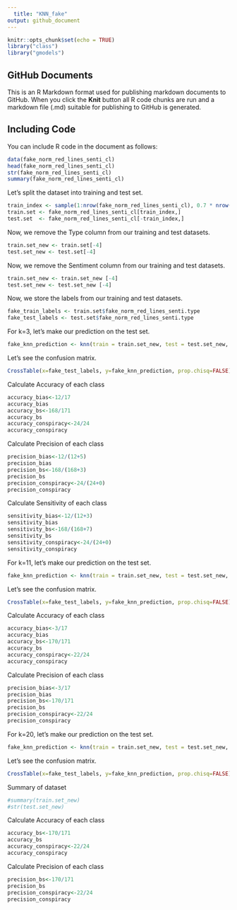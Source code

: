 ---
  title: "KNN_fake"
output: github_document
---

```{r setup, include=FALSE}
knitr::opts_chunk$set(echo = TRUE)
library("class")
library("gmodels")
```

## GitHub Documents

This is an R Markdown format used for publishing markdown documents to GitHub. When you click the **Knit** button all R code chunks are run and a markdown file (.md) suitable for publishing to GitHub is generated.

## Including Code

You can include R code in the document as follows:

```{r fake}
data(fake_norm_red_lines_senti_cl)
head(fake_norm_red_lines_senti_cl)
str(fake_norm_red_lines_senti_cl)
summary(fake_norm_red_lines_senti_cl)
```

Let's split the  dataset into training and test set.
```{r}
train_index <- sample(1:nrow(fake_norm_red_lines_senti_cl), 0.7 * nrow(fake_norm_red_lines_senti_cl))
train.set <- fake_norm_red_lines_senti_cl[train_index,]
test.set  <- fake_norm_red_lines_senti_cl[-train_index,]
```

Now, we remove the Type column from our training and test datasets.
```{r}
train.set_new <- train.set[-4]
test.set_new <- test.set[-4]
```
Now, we remove the Sentiment column from our training and test datasets.
```{r}
train.set_new <- train.set_new [-4]
test.set_new <- test.set_new [-4]
```

Now, we store the labels from our training and test datasets.
```{r}
fake_train_labels <- train.set$fake_norm_red_lines_senti.type 
fake_test_labels <- test.set$fake_norm_red_lines_senti.type
```

For k=3, let's make our prediction on the test set.
```{r}
fake_knn_prediction <- knn(train = train.set_new, test = test.set_new, cl= fake_train_labels, k = 3) 
```

Let's see the confusion matrix.
```{r}
CrossTable(x=fake_test_labels, y=fake_knn_prediction, prop.chisq=FALSE)
```
Calculate Accuracy of each class
```{r}
accuracy_bias<-12/17
accuracy_bias
accuracy_bs<-168/171
accuracy_bs
accuracy_conspiracy<-24/24
accuracy_conspiracy
```
Calculate Precision of each class
```{r}
precision_bias<-12/(12+5)
precision_bias
precision_bs<-168/(168+3)
precision_bs
precision_conspiracy<-24/(24+0)
precision_conspiracy
```
Calculate Sensitivity of each class
```{r}
sensitivity_bias<-12/(12+3)
sensitivity_bias
sensitivity_bs<-168/(168+7)
sensitivity_bs
sensitivity_conspiracy<-24/(24+0)
sensitivity_conspiracy
```


For k=11, let's make our prediction on the test set.
```{r}
fake_knn_prediction <- knn(train = train.set_new, test = test.set_new, cl= fake_train_labels, k = 11) 
```

Let's see the confusion matrix.
```{r}
CrossTable(x=fake_test_labels, y=fake_knn_prediction, prop.chisq=FALSE)
```

Calculate Accuracy of each class
```{r}
accuracy_bias<-3/17
accuracy_bias
accuracy_bs<-170/171
accuracy_bs
accuracy_conspiracy<-22/24
accuracy_conspiracy
```
Calculate Precision of each class
```{r}
precision_bias<-3/17
precision_bias
precision_bs<-170/171
precision_bs
precision_conspiracy<-22/24
precision_conspiracy
```

For k=20, let's make our prediction on the test set.
```{r}
fake_knn_prediction <- knn(train = train.set_new, test = test.set_new, cl= fake_train_labels, k = 20) 
```

Let's see the confusion matrix.
```{r}
CrossTable(x=fake_test_labels, y=fake_knn_prediction, prop.chisq=FALSE)
```

Summary of dataset
```{r}
#summary(train.set_new)
#str(test.set_new)
```
Calculate Accuracy of each class
```{r}
accuracy_bs<-170/171
accuracy_bs
accuracy_conspiracy<-22/24
accuracy_conspiracy
```
Calculate Precision of each class
```{r}
precision_bs<-170/171
precision_bs
precision_conspiracy<-22/24
precision_conspiracy
```